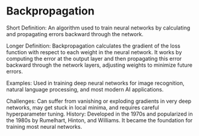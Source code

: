 # Backpropagation

Short Definition: An algorithm used to train neural networks by calculating and propagating errors backward through the network.

Longer Definition: Backpropagation calculates the gradient of the loss function with respect to each weight in the neural network. It works by computing the error at the output layer and then propagating this error backward through the network layers, adjusting weights to minimize future errors.

Examples: Used in training deep neural networks for image recognition, natural language processing, and most modern AI applications.

Challenges: Can suffer from vanishing or exploding gradients in very deep networks, may get stuck in local minima, and requires careful hyperparameter tuning.
History: Developed in the 1970s and popularized in the 1980s by Rumelhart, Hinton, and Williams. It became the foundation for training most neural networks.
